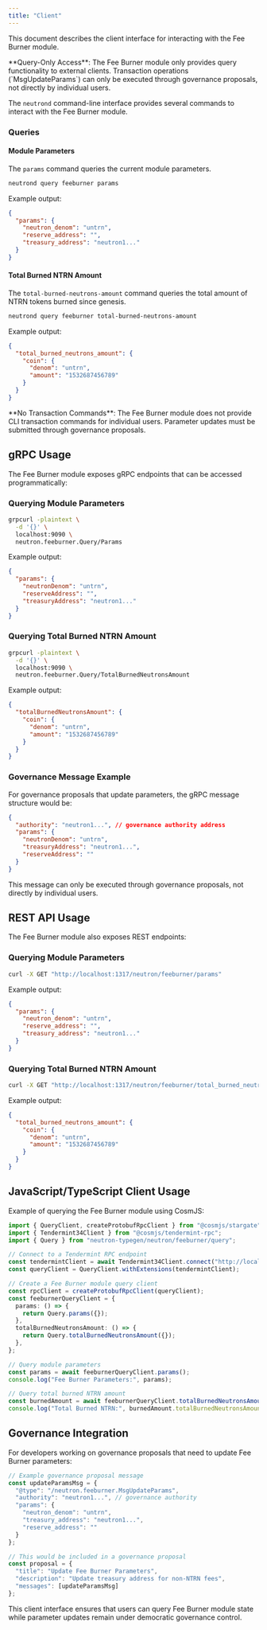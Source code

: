 ```yaml
---
title: "Client"
---
```


This document describes the client interface for interacting with the Fee Burner module.

<Warning>
**Query-Only Access**: The Fee Burner module only provides query functionality to external clients. Transaction operations (`MsgUpdateParams`) can only be executed through governance proposals, not directly by individual users.
</Warning>

The `neutrond` command-line interface provides several commands to interact with the Fee Burner module.

### Queries

#### Module Parameters

The `params` command queries the current module parameters.

```bash
neutrond query feeburner params
```

Example output:
```json
{
  "params": {
    "neutron_denom": "untrn",
    "reserve_address": "",
    "treasury_address": "neutron1..."
  }
}
```

#### Total Burned NTRN Amount

The `total-burned-neutrons-amount` command queries the total amount of NTRN tokens burned since genesis.

```bash
neutrond query feeburner total-burned-neutrons-amount
```

Example output:
```json
{
  "total_burned_neutrons_amount": {
    "coin": {
      "denom": "untrn",
      "amount": "1532687456789"
    }
  }
}
```

<Note>
**No Transaction Commands**: The Fee Burner module does not provide CLI transaction commands for individual users. Parameter updates must be submitted through governance proposals.
</Note>

## gRPC Usage

The Fee Burner module exposes gRPC endpoints that can be accessed programmatically:

### Querying Module Parameters

```bash
grpcurl -plaintext \
  -d '{}' \
  localhost:9090 \
  neutron.feeburner.Query/Params
```

Example output:
```json
{
  "params": {
    "neutronDenom": "untrn",
    "reserveAddress": "",
    "treasuryAddress": "neutron1..."
  }
}
```

### Querying Total Burned NTRN Amount

```bash
grpcurl -plaintext \
  -d '{}' \
  localhost:9090 \
  neutron.feeburner.Query/TotalBurnedNeutronsAmount
```

Example output:
```json
{
  "totalBurnedNeutronsAmount": {
    "coin": {
      "denom": "untrn",
      "amount": "1532687456789"
    }
  }
}
```

### Governance Message Example

For governance proposals that update parameters, the gRPC message structure would be:

```json
{
  "authority": "neutron1...", // governance authority address
  "params": {
    "neutronDenom": "untrn",
    "treasuryAddress": "neutron1...",
    "reserveAddress": ""
  }
}
```

<Note>
This message can only be executed through governance proposals, not directly by individual users.
</Note>

## REST API Usage

The Fee Burner module also exposes REST endpoints:

### Querying Module Parameters

```bash
curl -X GET "http://localhost:1317/neutron/feeburner/params"
```

Example output:
```json
{
  "params": {
    "neutron_denom": "untrn",
    "reserve_address": "",
    "treasury_address": "neutron1..."
  }
}
```

### Querying Total Burned NTRN Amount

```bash
curl -X GET "http://localhost:1317/neutron/feeburner/total_burned_neutrons_amount"
```

Example output:
```json
{
  "total_burned_neutrons_amount": {
    "coin": {
      "denom": "untrn",
      "amount": "1532687456789"
    }
  }
}
```

## JavaScript/TypeScript Client Usage

Example of querying the Fee Burner module using CosmJS:

```typescript
import { QueryClient, createProtobufRpcClient } from "@cosmjs/stargate";
import { Tendermint34Client } from "@cosmjs/tendermint-rpc";
import { Query } from "neutron-typegen/neutron/feeburner/query";

// Connect to a Tendermint RPC endpoint
const tendermintClient = await Tendermint34Client.connect("http://localhost:26657");
const queryClient = QueryClient.withExtensions(tendermintClient);

// Create a Fee Burner module query client
const rpcClient = createProtobufRpcClient(queryClient);
const feeburnerQueryClient = {
  params: () => {
    return Query.params({});
  },
  totalBurnedNeutronsAmount: () => {
    return Query.totalBurnedNeutronsAmount({});
  },
};

// Query module parameters
const params = await feeburnerQueryClient.params();
console.log("Fee Burner Parameters:", params);

// Query total burned NTRN amount
const burnedAmount = await feeburnerQueryClient.totalBurnedNeutronsAmount();
console.log("Total Burned NTRN:", burnedAmount.totalBurnedNeutronsAmount.coin);
```

## Governance Integration

For developers working on governance proposals that need to update Fee Burner parameters:

```javascript
// Example governance proposal message
const updateParamsMsg = {
  "@type": "/neutron.feeburner.MsgUpdateParams",
  "authority": "neutron1...", // governance authority
  "params": {
    "neutron_denom": "untrn",
    "treasury_address": "neutron1...",
    "reserve_address": ""
  }
};

// This would be included in a governance proposal
const proposal = {
  "title": "Update Fee Burner Parameters",
  "description": "Update treasury address for non-NTRN fees",
  "messages": [updateParamsMsg]
};
```

This client interface ensures that users can query Fee Burner module state while parameter updates remain under democratic governance control. 
